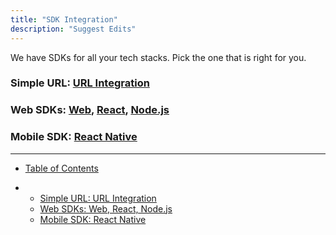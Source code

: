 ```yaml
---
title: "SDK Integration"
description: "Suggest Edits"
---
```


We have SDKs for all your tech stacks. Pick the one that is right for you.

### Simple URL: [URL Integration](/docs/off-ramp-how-to-integrate-using-simple-url)

### Web SDKs: [Web](/docs/off-ramp-web-sdk), [React](/docs/off-ramp-react-sdk), [Node.js](/docs/off-ramp-node-sdk)

### Mobile SDK: [React Native](/docs/off-ramp-react-native-sdk)

---

- [Table of Contents](#)

- - [Simple URL: URL Integration](#simple-url-url-integration)
  - [Web SDKs: Web, React, Node.js](#web-sdks-web-react-nodejs)
  - [Mobile SDK: React Native](#mobile-sdk-react-native)
